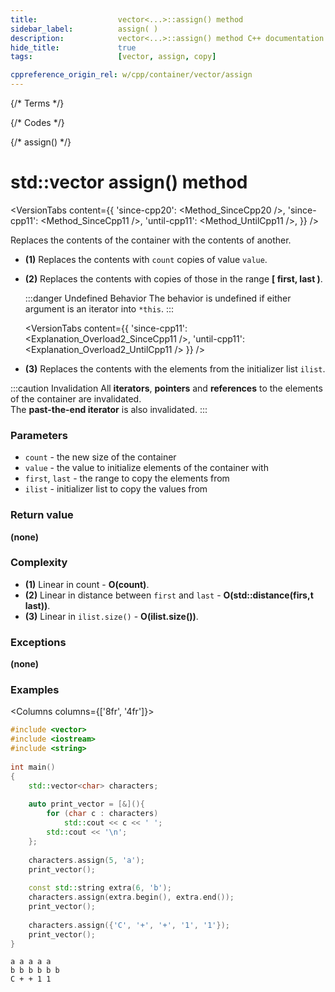 ```yaml
---
title:					vector<...>::assign() method
sidebar_label:			assign( )
description:			vector<...>::assign() method C++ documentation
hide_title:				true
tags:					[vector, assign, copy]

cppreference_origin_rel: w/cpp/container/vector/assign
---
```



{/* Terms */}

{/* Codes */}

{/* assign() */}


# std::vector assign() method

<VersionTabs content={{
    'since-cpp20': <Method_SinceCpp20 />,
    'since-cpp11': <Method_SinceCpp11 />,
    'until-cpp11': <Method_UntilCpp11 />,
}} />

Replaces the contents of the container with the contents of another.

 - **(1)** Replaces the contents with `count` copies of value `value`.
 - **(2)** Replaces the contents with copies of those in the range **[ first, last )**.  

	:::danger Undefined Behavior
    The behavior is <Tooltip title={Term_UndefinedBehaviour}>undefined</Tooltip> if either argument is an iterator into `*this`.
	:::

	<VersionTabs content={{
		'since-cpp11': <Explanation_Overload2_SinceCpp11 />,
		'until-cpp11': <Explanation_Overload2_UntilCpp11 />
	}} />

 - **(3)** Replaces the contents with the elements from the initializer list `ilist`.

:::caution Invalidation
All **iterators**, **pointers** and **references** to the elements of the container are invalidated.  
The **past-the-end iterator** is also invalidated.
:::

### Parameters

 - `count` - the new size of the container
 - `value` - the value to initialize elements of the container with
 - `first`, `last` - the range to copy the elements from
 - `ilist` - initializer list to copy the values from

### Return value

**(none)**

### Complexity

 - **(1)** Linear in count - **O(count)**.
 - **(2)** Linear in distance between `first` and `last` - **O(std::distance(firs,t last))**.
 - **(3)** Linear in `ilist.size()` - **O(ilist.size())**.

### Exceptions

**(none)**

### Examples

<Columns columns={['8fr', '4fr']}>
<div>

```cpp title='Main.cpp' showLineNumbers
#include <vector>
#include <iostream>
#include <string>
 
int main()
{
    std::vector<char> characters;
 
    auto print_vector = [&](){
        for (char c : characters)
            std::cout << c << ' ';
        std::cout << '\n';  
    };
 
    characters.assign(5, 'a');
    print_vector();
 
    const std::string extra(6, 'b');
    characters.assign(extra.begin(), extra.end());
    print_vector();
 
    characters.assign({'C', '+', '+', '1', '1'});
    print_vector();
}
```

</div>
<div>

```plaintext title="Output"
a a a a a 
b b b b b b 
C + + 1 1
```

</div>
</Columns>
